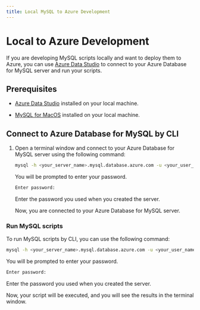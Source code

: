 ```yaml
---
title: Local MySQL to Azure Development
---
```


# Local to Azure Development

If you are developing MySQL scripts locally and want to deploy them to Azure, you can use [Azure Data Studio](https://learn.microsoft.com/en-us/azure-data-studio/download-azure-data-studio?tabs=win-install%2Cwin-user-install%2Credhat-install%2Cwindows-uninstall%2Credhat-uninstall#download-azure-data-studio) to connect to your Azure Database for MySQL server and run your scripts.

## Prerequisites

- [Azure Data Studio](https://learn.microsoft.com/en-us/azure-data-studio/download-azure-data-studio?tabs=win-install%2Cwin-user-install%2Credhat-install%2Cwindows-uninstall%2Credhat-uninstall#download-azure-data-studio) installed on your local machine.

- [MySQL for MacOS](https://dev.mysql.com/downloads/mysql/) installed on your local machine.

## Connect to Azure Database for MySQL by CLI

1. Open a terminal window and connect to your Azure Database for MySQL server using the following command:

    ```bash
    mysql -h <your_server_name>.mysql.database.azure.com -u <your_user_name>@<your_server_name> -p
    ```

    You will be prompted to enter your password.

    ```bash
    Enter password:
    ```

    Enter the password you used when you created the server.

    Now, you are connected to your Azure Database for MySQL server.

### Run MySQL scripts

To run MySQL scripts by CLI, you can use the following command:

```bash
mysql -h <your_server_name>.mysql.database.azure.com -u <your_user_name>@<your_server_name> -p <your_database_name> < <your_script_name>.sql
```

You will be prompted to enter your password.

```bash
Enter password:
```

Enter the password you used when you created the server.

Now, your script will be executed, and you will see the results in the terminal window.
